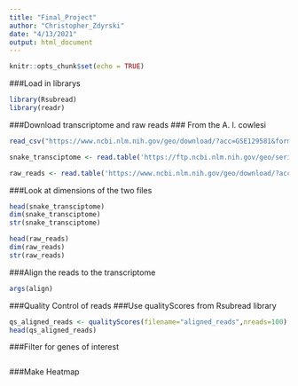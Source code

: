 ```yaml
---
title: "Final_Project"
author: "Christopher_Zdyrski"
date: "4/13/2021"
output: html_document
---
```


```r
knitr::opts_chunk$set(echo = TRUE)
```

###Load in librarys

```r
library(Rsubread)
library(readr)
```


###Download transcriptome and raw reads
### From the A. l. cowlesi
```r
read_csv("https://www.ncbi.nlm.nih.gov/geo/download/?acc=GSE129581&format=file&file=GSE129581%5Fbc%5Ftranscriptome%5Fscaffolds%2Ecsv%2Egz") -> d

snake_transciptome <- read.table('https://ftp.ncbi.nlm.nih.gov/geo/series/GSE129nnn/GSE129581/suppl/GSE129581_transcriptome-assembly_min500bp.fna.gz', header=TRUE, sep="\t",stringsAsFactors = FALSE)

raw_reads <- read.table('https://www.ncbi.nlm.nih.gov/geo/download/?acc=GSE129581&format=file', header=TRUE, sep="\t",stringsAsFactors = FALSE)
```


###Look at dimensions of the two files

```r
head(snake_transciptome)
dim(snake_transciptome)
str(snake_transciptome)

head(raw_reads)
dim(raw_reads)
str(raw_reads)
```


###Align the reads to the transcriptome

```r
args(align)
```

###Quality Control of reads
###Use qualityScores from Rsubread library
```r
qs_aligned_reads <- qualityScores(filename="aligned_reads",nreads=100)
head(qs_aligned_reads)
```

###Filter for genes of interest

```r


```

###Make Heatmap

```r


```


